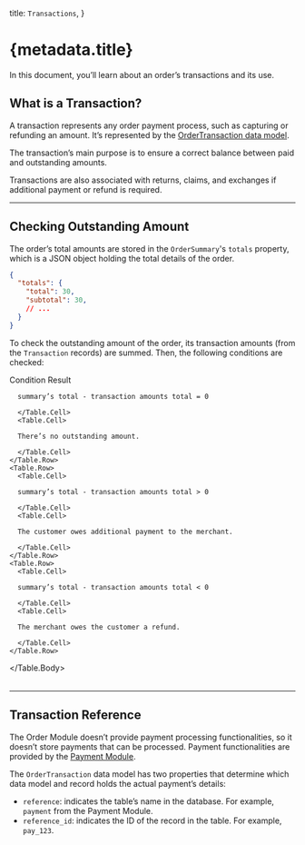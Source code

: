 
  title: `Transactions`,
}

# {metadata.title}

In this document, you’ll learn about an order’s transactions and its use.

## What is a Transaction?

A transaction represents any order payment process, such as capturing or refunding an amount. It’s represented by the [OrderTransaction data model](/references/order/models/OrderTransaction).

The transaction’s main purpose is to ensure a correct balance between paid and outstanding amounts.

Transactions are also associated with returns, claims, and exchanges if additional payment or refund is required.

---

## Checking Outstanding Amount

The order’s total amounts are stored in the `OrderSummary`'s `totals` property, which is a JSON object holding the total details of the order.

```json
{
  "totals": {
    "total": 30,
    "subtotal": 30,
    // ...
  }
}
```

To check the outstanding amount of the order, its transaction amounts (from the `Transaction` records) are summed. Then, the following conditions are checked:

<Table>
  <Table.Header>
    <Table.Row>
      <Table.HeaderCell>Condition</Table.HeaderCell>
      <Table.HeaderCell>Result</Table.HeaderCell>
    </Table.Row>
  </Table.Header>
  <Table.Body>
    <Table.Row>
      <Table.Cell>
      
      summary’s total - transaction amounts total = 0
      
      </Table.Cell>
      <Table.Cell>
      
      There’s no outstanding amount.
      
      </Table.Cell>
    </Table.Row>
    <Table.Row>
      <Table.Cell>
      
      summary’s total - transaction amounts total > 0
      
      </Table.Cell>
      <Table.Cell>
      
      The customer owes additional payment to the merchant.
      
      </Table.Cell>
    </Table.Row>
    <Table.Row>
      <Table.Cell>
      
      summary’s total - transaction amounts total < 0
      
      </Table.Cell>
      <Table.Cell>
      
      The merchant owes the customer a refund.
      
      </Table.Cell>
    </Table.Row>
  </Table.Body>
</Table>

---

## Transaction Reference

The Order Module doesn’t provide payment processing functionalities, so it doesn’t store payments that can be processed. Payment functionalities are provided by the [Payment Module](../../payment/page.mdx).

The `OrderTransaction` data model has two properties that determine which data model and record holds the actual payment’s details:

- `reference`: indicates the table’s name in the database. For example, `payment` from the Payment Module.
- `reference_id`: indicates the ID of the record in the table. For example, `pay_123`.